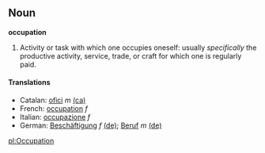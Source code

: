 ==Noun==

'''occupation'''

#Activity or task with which one occupies oneself: usually ''specifically'' the productive activity, service, trade, or craft for which one is regularly paid.

====Translations====
*Catalan: [[ofici]] ''m'' [[:ca:ofici|(ca)]] 
*French: [[occupation]] ''f''
*Italian: [[occupazione]] ''f''
*German: [[Beschäftigung]] ''f'' [[:de:Beschäftigung|(de)]]; [[Beruf]] ''m'' [[:de:Beruf|(de)]]

[[pl:Occupation]]